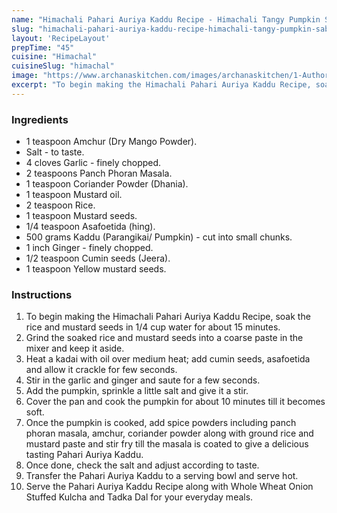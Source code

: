 ---
name: "Himachali Pahari Auriya Kaddu Recipe - Himachali Tangy Pumpkin Sabzi"
slug: "himachali-pahari-auriya-kaddu-recipe-himachali-tangy-pumpkin-sabzi"
layout: 'RecipeLayout'
prepTime: "45"
cuisine: "Himachal"
cuisineSlug: "himachal"
image: "https://www.archanaskitchen.com/images/archanaskitchen/1-Author/sibyl_sunitha/Himachali_Style_Pahari_Auriya_Kaddoo_Recipe_Tangy_Pumpkin_Dry.jpg"
excerpt: "To begin making the Himachali Pahari Auriya Kaddu Recipe, soak the rice and mustard seeds in 14 cup water for about 15 minutes"
---

### Ingredients

- 1 teaspoon Amchur (Dry Mango Powder).
- Salt - to taste.
- 4 cloves Garlic - finely chopped.
- 2 teaspoons Panch Phoran Masala.
- 1 teaspoon Coriander Powder (Dhania).
- 1 teaspoon Mustard oil.
- 2 teaspoon Rice.
- 1 teaspoon Mustard seeds.
- 1/4 teaspoon Asafoetida (hing).
- 500 grams Kaddu (Parangikai/ Pumpkin) - cut into small chunks.
- 1 inch Ginger - finely chopped.
- 1/2 teaspoon Cumin seeds (Jeera).
- 1 teaspoon Yellow mustard seeds.

### Instructions

1. To begin making the Himachali Pahari Auriya Kaddu Recipe, soak the rice and mustard seeds in 1/4 cup water for about 15 minutes.
1. Grind the soaked rice and mustard seeds into a coarse paste in the mixer and keep it aside.
1. Heat a kadai with oil over medium heat; add cumin seeds, asafoetida and allow it crackle for few seconds.
1. Stir in the garlic and ginger and saute for a few seconds.
1. Add the pumpkin, sprinkle a little salt and give it a stir.
1. Cover the pan and cook the pumpkin for about 10 minutes till it becomes soft.
1. Once the pumpkin is cooked, add spice powders including panch phoran masala, amchur, coriander powder along with ground rice and mustard paste and stir fry till the masala is coated to give a delicious tasting Pahari Auriya Kaddu.
1. Once done, check the salt and adjust according to taste.
1. Transfer the Pahari Auriya Kaddu to a serving bowl and serve hot.
1. Serve the Pahari Auriya Kaddu Recipe along with Whole Wheat Onion Stuffed Kulcha and Tadka Dal for your everyday meals.
